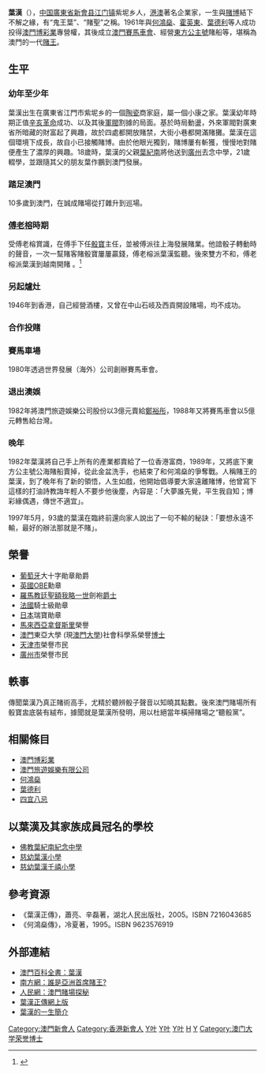 '''葉漢'''{{OBE}}（{{bd|1904年||1997年|5月7日|catIdx=Y叶}}），[[中国|中国]][[廣東省|廣東省]][[新會县|新會县]][[江门|江门镇]]紫坭乡人，[[香港|港]][[澳門|澳]]著名企業家，一生與[[賭博|賭博]]結下不解之緣，有“鬼王葉”、“賭聖”之稱。1961年與[[何鴻燊|何鴻燊]]、[[霍英東|霍英東]]、[[葉德利|葉德利]]等人成功投得[[澳門博彩業|澳門博彩業]]專營權，其後成立[[澳門賽馬車會|澳門賽馬車會]]、經營[[東方公主號|東方公主號]]賭船等，堪稱為澳門的一代[[賭王|賭王]]。

==生平==
===幼年至少年===
葉漢出生在廣東省江門市紫坭乡的一個[[陶瓷|陶瓷]]商家庭，屬一個小康之家。葉漢幼年時期正值[[辛亥革命|辛亥革命]]成功、以及其後[[軍閥|軍閥]]割據的局面。基於時局動盪，外來軍閥對廣東省所暗藏的財富起了興趣，故於四處都開放賭禁，大街小巷都開滿賭攤。葉漢在這個環境下成長，故自小已接觸賭博。由於他眼光獨到，賭博屢有斬獲，慢慢地對賭便產生了濃厚的興趣。18歲時，葉漢的父親[[葉紀南|葉紀南]]將他送到[[廣州|廣州]]去念中學，21歲輟學，並跟隨其父的朋友葉作鵬到澳門發展。

===踏足澳門===
10多歲到澳門，在誠成賭場從打雜升到巡場。

===[[傅老榕|傅老榕]]時期===
受傅老榕賞識，在傅手下任[[骰寶|骰寶]]主任，並被傅派往上海發展賭業。他諳骰子轉動時的聲音，一次一幫賭客賭骰寶屢屢贏錢，傅老榕派葉漢監聽。後來雙方不和，傅老榕派葉漢到越南開賭
。<ref>{{cite news |title=澳門五百年 |work= [[亞洲電視本港台|亞洲電視本港台]] |date=2010年1月17日}}</ref>

===另起爐灶===
1946年到香港，自己經營酒樓，又曾在中山石岐及西貢開設賭場，均不成功。

===合作投賭===

===賽馬車場===
1980年透過世界發展（海外）公司創辦賽馬車會。

===退出澳娛===
1982年將澳門旅遊娛樂公司股份以3億元賣給[[鄭裕彤|鄭裕彤]]，1988年又將賽馬車會以5億元轉售給台灣。

===晚年===
1982年葉漢將自己手上所有的產業都賣給了一位香港富商，1989年，又將底下東方公主號公海賭船賣掉，從此金盆洗手，也結束了和何鴻燊的爭奪戰。人稱賭王的葉漢，到了晚年有了新的領悟，人生如戲，他開始倡導要大家遠離賭博，他曾寫下這樣的打油詩教誨年輕人不要步他後塵，內容是：「大夢誰先覺，平生我自知；博彩緣偶遇，傳世不適宜」。

1997年5月，93歲的葉漢在臨終前還向家人說出了一句不輸的秘訣：「要想永遠不輸，最好的辦法那就是不賭」。

==榮譽==
* [[葡萄牙|葡萄牙]]大十字勛章勛爵
* [[英國|英國]][[OBE|OBE]]勳章
* [[羅馬|羅馬]][[教廷|教廷]][[聖額我略一世|聖額我略一世]]劍袍[[爵士|爵士]]
* [[法國|法國]]騎士級勛章
* [[日本|日本]]瑞寶勛章
* [[馬來西亞|馬來西亞]][[拿督斯里|拿督斯里]]榮譽
* [[澳門|澳門]]東亞大學 (現[[澳門大學|澳門大學]])社會科學系榮譽[[博士|博士]]
* [[天津市|天津市]]榮譽市民
* [[廣州市|廣州市]]榮譽市民

==軼事==

傳聞葉漢乃真正賭術高手，尤精於聽辨骰子聲音以知曉其點數。後來澳門賭場所有骰寶盅底裝有絨布，據聞就是葉漢所發明，用以杜絕當年橫掃賭場之“聽骰黨”。

==相關條目==
* [[澳門博彩業|澳門博彩業]]
* [[澳門旅遊娛樂有限公司|澳門旅遊娛樂有限公司]]
* [[何鴻燊|何鴻燊]]
* [[葉德利|葉德利]]
* [[四宜八忌|四宜八忌]]

==以葉漢及其家族成員冠名的學校==
* [[佛教葉紀南紀念中學|佛教葉紀南紀念中學]]
* [[慈幼葉漢小學|慈幼葉漢小學]]
* [[慈幼葉漢千禧小學|慈幼葉漢千禧小學]]

==參考資源==
* 《葉漢正傳》，蕭亮、辛磊著，湖北人民出版社，2005。ISBN 7216043685
* 《何鴻燊傳》，冷夏著，1995。ISBN 9623576919
<references/>

==外部連結==
* [https://web.archive.org/web/20061118123050/http://www.macaudata.com/macauweb/Encyclopedia/html/36303.htm 澳門百科全書：葉漢]
* [http://www.southcn.com/news/hktwma/twmil/200201311477.htm 南方網：誰是亞洲首席賭王?]
* [http://www.people.com.cn/GB/shizheng/1025/2909568.html 人民網：澳門賭場探秘]
* [https://web.archive.org/web/20060221021007/http://lz.book.sohu.com/serialize-id-3074.html 葉漢正傳網上版]
* [https://web.archive.org/web/20060212003710/http://88ca.com/article30.html 葉漢的一生簡介]

[[Category:澳門新會人|Category:澳門新會人]]
[[Category:香港新會人|Category:香港新會人]]
[[Category:澳門企業家|Y叶]]
[[Category:中国企业家|Y叶]]
[[Category:博彩業企業家|Y叶]]
[[Category:葉姓|H]]
[[Category:OBE勳銜|Y]]
[[Category:澳门大学荣誉博士|Category:澳门大学荣誉博士]]